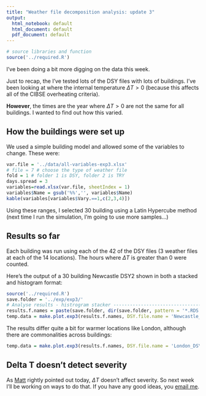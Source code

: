 ```yaml
---
title: "Weather file decomposition analysis: update 3"
output:
  html_notebook: default
  html_document: default
  pdf_document: default
---
```


```r
# source libraries and function
source('../required.R')

```

I've been doing a bit more digging on the data this week.  

Just to recap, the I've tested lots of the DSY files with lots of buildings. I've been looking at where the internal temperature $\Delta T > 0$  (because this affects all of the CIBSE overheating criteria). 

**However**, the times are the year where $\Delta T > 0$ are not the same for all buildings. I wanted to find out how this varied.

## How the buildings were set up

We used a simple building model and allowed some of the variables to change. These were: 

```r
var.file = '../data/all-variables-exp3.xlsx'
# file = 7 # choose the type of weather file
fold = 1 # folder 1 is DSY, folder 2 is TRY
days.spread = 3
variables=read.xlsx(var.file, sheetIndex = 1)
variables$Name = gsub('%%','', variables$Name)
kable(variables[variables$Vary.==1,c(2,3,4)])
```

Using these ranges, I selected 30 building using a Latin Hypercube method (next time I run the simulation, I'm going to use more samples...)

## Results so far

Each building was run using each of the 42 of the DSY files (3 weather files at each of the 14 locations). The hours where $\Delta T$ is greater than 0 were counted. 

Here's the output of a 30 building Newcastle DSY2 shown in both a stacked and histogram format: 

```r
source('../required.R')
save.folder = '../exp/exp3/'
# Analyse results - histrogram stacker ---------------------------------------------------------
results.f.names = paste(save.folder, dir(save.folder, pattern = '*.RDS'), sep='')
temp.data = make.plot.exp3(results.f.names, DSY.file.name = 'Newcastle_DSY2', n.build = no.buildings)
```

The results differ quite a bit for warmer locations like London, although there are commonalities across buildings: 

```r
temp.data = make.plot.exp3(results.f.names, DSY.file.name = 'London_DSY1', n.build = no.buildings)
```

## Delta T doesn't detect severity

As [Matt](mailto:m.e.eames@exeter.ac.uk) rightly pointed out today, $\Delta T$ doesn't affect severity. So next week I'll be working on ways to do that. If you have any good ideas, you [email me](mailto:michaelwoodguitar@gmail.com).
